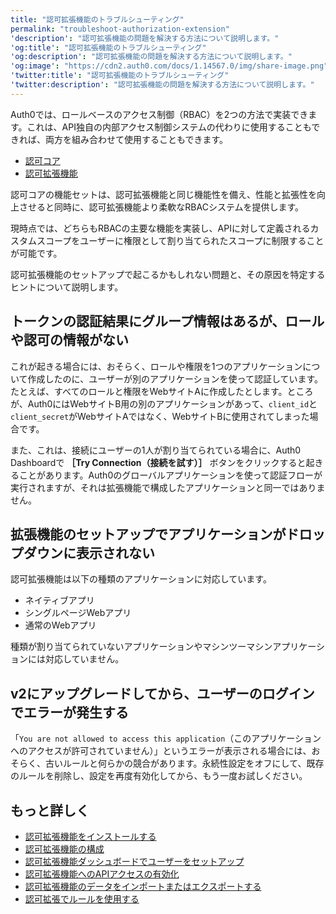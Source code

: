 ```yaml
---
title: "認可拡張機能のトラブルシューティング"
permalink: "troubleshoot-authorization-extension"
'description': "認可拡張機能の問題を解決する方法について説明します。"
'og:title': "認可拡張機能のトラブルシューティング"
'og:description': "認可拡張機能の問題を解決する方法について説明します。"
'og:image': "https://cdn2.auth0.com/docs/1.14567.0/img/share-image.png"
'twitter:title': "認可拡張機能のトラブルシューティング"
'twitter:description': "認可拡張機能の問題を解決する方法について説明します。"
---
```


<Callout icon="file-lines" color="#0EA5E9" iconType="regular">

Auth0では、ロールベースのアクセス制御（RBAC）を2つの方法で実装できます。これは、API独自の内部アクセス制御システムの代わりに使用することもできれば、両方を組み合わせて使用することもできます。

* [認可コア](/docs/ja-jp/manage-users/access-control/rbac)
* [認可拡張機能](/docs/ja-jp/customize/extensions/authorization-extension)

認可コアの機能セットは、認可拡張機能と同じ機能性を備え、性能と拡張性を向上させると同時に、認可拡張機能より柔軟なRBACシステムを提供します。

現時点では、どちらもRBACの主要な機能を実装し、APIに対して定義されるカスタムスコープをユーザーに権限として割り当てられたスコープに制限することが可能です。

</Callout>

認可拡張機能のセットアップで起こるかもしれない問題と、その原因を特定するヒントについて説明します。

## トークンの認証結果にグループ情報はあるが、ロールや認可の情報がない

これが起きる場合には、おそらく、ロールや権限を1つのアプリケーションについて作成したのに、ユーザーが別のアプリケーションを使って認証しています。たとえば、すべてのロールと権限をWebサイトAに作成したとします。ところが、Auth0にはWebサイトB用の別のアプリケーションがあって、`client_id`と`client_secret`がWebサイトAではなく、WebサイトBに使用されてしまった場合です。

また、これは、接続にユーザーの1人が割り当てられている場合に、<Tooltip data-tooltip-id="react-containers-DefinitionTooltip-0" href="/docs/ja-jp/glossary?term=auth0-dashboard" tip="Auth0 Dashboard: サービスを構成するためのAuth0の主製品。" cta="用語集の表示">Auth0 Dashboard</Tooltip>で **［Try Connection（接続を試す）］** ボタンをクリックすると起きることがあります。Auth0のグローバルアプリケーションを使って認証フローが実行されますが、それは拡張機能で構成したアプリケーションと同一ではありません。

## 拡張機能のセットアップでアプリケーションがドロップダウンに表示されない

認可拡張機能は以下の種類のアプリケーションに対応しています。

* ネイティブアプリ
* シングルページWebアプリ
* 通常のWebアプリ

種類が割り当てられていないアプリケーションやマシンツーマシンアプリケーションには対応していません。

## v2にアップグレードしてから、ユーザーのログインでエラーが発生する

「`You are not allowed to access this application`（このアプリケーションへのアクセスが許可されていません）」というエラーが表示される場合には、おそらく、古いルールと何らかの競合があります。永続性設定をオフにして、既存のルールを削除し、設定を再度有効化してから、もう一度お試しください。

## もっと詳しく

* [認可拡張機能をインストールする](/docs/ja-jp/customize/extensions/authorization-extension/install-authorization-extension)
* [認可拡張機能の構成](/docs/ja-jp/customize/extensions/authorization-extension/configure-authorization-extension)
* [認可拡張機能ダッシュボードでユーザーをセットアップ](/docs/ja-jp/customize/extensions/authorization-extension/set-up-authorization-extension-users)
* [認可拡張機能へのAPIアクセスの有効化](/docs/ja-jp/customize/extensions/authorization-extension/enable-api-access-to-authorization-extension)
* [認可拡張機能のデータをインポートまたはエクスポートする](/docs/ja-jp/customize/extensions/authorization-extension/import-and-export-authorization-extension-data)
* [認可拡張でルールを使用する](/docs/ja-jp/customize/extensions/authorization-extension/use-rules-with-the-authorization-extension)